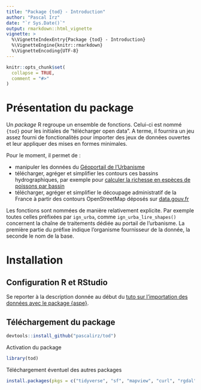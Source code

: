 ```yaml
---
title: "Package {tod} - Introduction"
author: "Pascal Irz"
date: "`r Sys.Date()`"
output: rmarkdown::html_vignette
vignette: >
  %\VignetteIndexEntry{Package {tod} - Introduction}
  %\VignetteEngine{knitr::rmarkdown}
  %\VignetteEncoding{UTF-8}
---
```


```r
knitr::opts_chunk$set(
  collapse = TRUE,
  comment = "#>"
)
```

# Présentation du package

Un *package* R regroupe un ensemble de fonctions. Celui-ci est nommé `{tod}` pour les initiales de "télécharger open data". A terme, il fournira un jeu assez fourni de fonctionalités pour importer des jeux de données ouvertes et leur appliquer des mises en formes minimales.

Pour le moment, il permet de :

- manipuler les données du [Géoportail de l'Urbanisme](https://rpubs.com/kamoke/723482)
- télécharger, agréger et simplifier les contours ces bassins hydrographiques, par exemple pour [calculer la richesse en espèces de poissons par bassin](https://rpubs.com/kamoke/753331)
- télécharger, agréger et simplifier le découpage administratif de la France à partir des contours OpenStreetMap déposés sur [data.gouv.fr](www.data.gouv.fr)

Les fonctions sont nommées de manière relativement explicite. Par exemple toutes celles préfixées par `ign_urba`, comme `ign_urba_lire_shapes()` concernent la chaîne de traitements dédiée au portail de l'urbanisme. La première partie du préfixe indique l'organisme fournisseur de la donnée, la seconde le nom de la base.

# Installation

## Configuration R et RStudio

Se reporter à la description donnée au début du [tuto sur l'importation des données avec le package {aspe}](https://rpubs.com/kamoke/713407).

## Téléchargement du package

```r
devtools::install_github("pascalirz/tod")
```

Activation du package

```r
library(tod)
```

Téléchargement éventuel des autres packages

```r
install.packages(pkgs = c("tidyverse", "sf", "mapview", "curl", "rgdal"))
```
